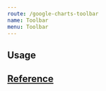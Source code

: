 ```yaml
---
route: /google-charts-toolbar
name: Toolbar
menu: Toolbar
---
```



## Usage 

<Playground>
  <Chart 
    chartType="ColumnChart"
    spreadSheetUrl="https://docs.google.com/spreadsheets/d/1jN0iw0usssnsG1_oi-NXtuKfsUsGme09GsFidbqxFYA"
    toolbarItems={[
      {
        type: 'csv',
        datasource: 'https://spreadsheets.google.com/tq?key=1jN0iw0usssnsG1_oi-NXtuKfsUsGme09GsFidbqxFYA'
      },
    ]}
    rootProps={{'data-testid': '1'}}
  />
</Playground>

## [Reference](https://developers.google.com/chart/interactive/docs/gallery/toolbar)
